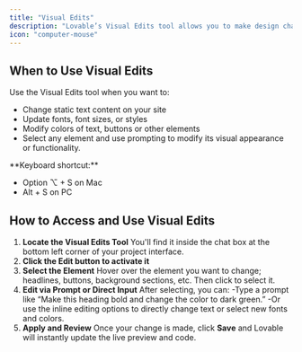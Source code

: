 ```yaml
---
title: "Visual Edits"
description: "Lovable’s Visual Edits tool allows you to make design changes directly from the interface. You can select elements on the page and either edit them instantly,such as updating text or colors,or useprompts to adjust functionality and layout. This tool is useful for making quick, targeted updates without needing to modify the code manually or use the Ai."
icon: "computer-mouse"
---
```


## When to Use Visual Edits

Use the Visual Edits tool when you want to:

- Change static text content on your site
- Update fonts, font sizes, or styles
- Modify colors of text, buttons or other elements
- Select any element and use prompting to modify its visual appearance or functionality.

<Tip>
  **Keyboard shortcut:**

  - Option ⌥ \+ S on Mac
  - Alt \+ S on PC
</Tip>

## How to Access and Use Visual Edits

1. **Locate the Visual Edits Tool**
   You'll find it inside the chat box at the bottom left corner of your project interface.
2. **Click the Edit button to activate it**
3. **Select the Element**
   Hover over the element you want to change; headlines, buttons, background sections, etc. Then click to select it.
4. **Edit via Prompt or Direct Input**
   After selecting, you can:
   -Type a prompt like “Make this heading bold and change the color to dark green.”
   -Or use the inline editing options to directly change text or select new fonts and colors.
5. **Apply and Review**
   Once your change is made, click **Save** and Lovable will instantly update the live preview and code.